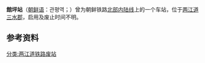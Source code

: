 {{朝鮮半島車站資訊
|公司色 = black
|文字色 = 
|站名 = 館坪站
|圖片 = 
|pxl = 
|圖片說明 =
|前一站 = [[三水青年站|三水青年]]
|前一站距離 = 
|後一站距離 = 
|後一站 = [[新长站|新长]]
|諺文 = 관평역
|朝鮮漢字 = 館坪驛
|文觀部式 = 
|馬-賴式 = 
|副站名 = 
|車站編號 = 
|停站路線數 = 
|所屬公司 = [[朝鲜民主主义人民共和国铁道省|朝鲜民主主义人民共和国铁道省]]
|所屬路線 = [[北部内陆线|北部内陆线]]
|距離 = 
|起點站 = [[满浦青年站|满浦青年]]
|所在地 =[[两江道|两江道]][[三水郡|三水郡]]
|車站構造 = 地面车站
|月台配置 = 
|啟用年月日 = 
|廢站年月日 = 
|上下車人次 = 
|統計年度 = 
|轉車 = 
|備註 = 
|全寬備註 = 
}}

'''館坪站'''（[[朝鲜语|朝鲜语]]：관평역；{{lang|ko|館坪驛}}）曾为朝鲜铁路[[北部内陆线|北部内陆线]]上的一个车站，位于[[两江道|两江道]][[三水郡|三水郡]]，启用及废止时间不明。

==参考资料==
{{reflist}}

{{北部内陆线}}

[[分类:两江道铁路废站|分类:两江道铁路废站]]